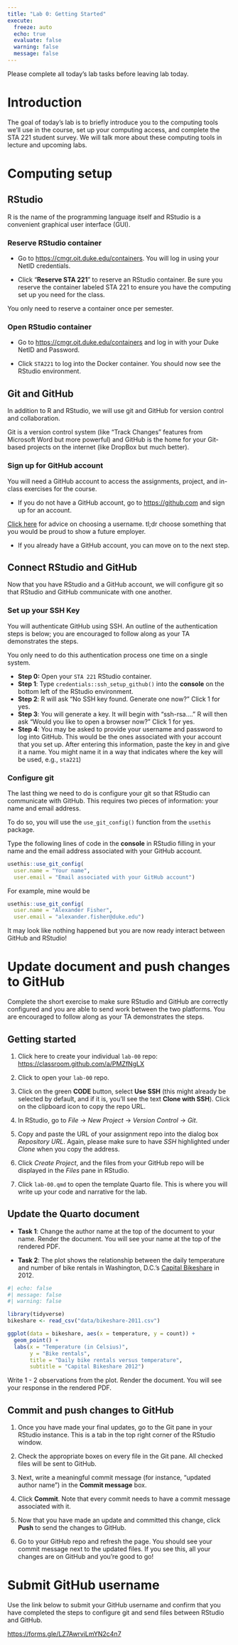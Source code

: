 ```yaml
---
title: "Lab 0: Getting Started"
execute:
  freeze: auto
  echo: true
  evaluate: false
  warning: false
  message: false
---
```


::: callout-important
Please complete all today's lab tasks before leaving lab today.
:::

# Introduction

The goal of today's lab is to briefly introduce you to the computing tools we'll use in the course, set up your computing access, and complete the STA 221 student survey. We will talk more about these computing tools in lecture and upcoming labs.

# Computing setup

## RStudio

::: callout-note
R is the name of the programming language itself and RStudio is a convenient graphical user interface (GUI).
:::

### Reserve RStudio container

-   Go to <https://cmgr.oit.duke.edu/containers>. You will log in using your NetID credentials.

-   Click "**Reserve STA 221**" to reserve an RStudio container. Be sure you reserve the container labeled STA 221 to ensure you have the computing set up you need for the class.

You only need to reserve a container once per semester.

### Open RStudio container

-   Go to <https://cmgr.oit.duke.edu/containers> and log in with your Duke NetID and Password.

-   Click `STA221` to log into the Docker container. You should now see the RStudio environment.

## Git and GitHub

In addition to R and RStudio, we will use git and GitHub for version control and collaboration.

::: callout-note
Git is a version control system (like "Track Changes" features from Microsoft Word but more powerful) and GitHub is the home for your Git-based projects on the internet (like DropBox but much better).
:::

### Sign up for GitHub account

You will need a GitHub account to access the assignments, project, and in-class exercises for the course.

-   If you do not have a GitHub account, go to <https://github.com> and sign up for an account.

::: callout-tip
[Click here](https://happygitwithr.com/github-acct#username-advice) for advice on choosing a username. tl;dr choose something that you would be proud to show a future employer.
:::

-   If you already have a GitHub account, you can move on to the next step.

## Connect RStudio and GitHub

Now that you have RStudio and a GitHub account, we will configure git so that RStudio and GitHub communicate with one another.

### Set up your SSH Key

You will authenticate GitHub using SSH. An outline of the authentication steps is below; you are encouraged to follow along as your TA demonstrates the steps.

::: callout-note
You only need to do this authentication process one time on a single system.
:::

-   **Step 0:** Open your `STA 221` RStudio container.
-   **Step 1**: Type `credentials::ssh_setup_github()` into the **console** on the bottom left of the RStudio environment.
-   **Step 2**: R will ask "No SSH key found. Generate one now?" Click 1 for yes.
-   **Step 3**: You will generate a key. It will begin with "ssh-rsa...." R will then ask "Would you like to open a browser now?" Click 1 for yes.
-   **Step 4**: You may be asked to provide your username and password to log into GitHub. This would be the ones associated with your account that you set up. After entering this information, paste the key in and give it a name. You might name it in a way that indicates where the key will be used, e.g., `sta221`)

### Configure git

The last thing we need to do is configure your git so that RStudio can communicate with GitHub. This requires two pieces of information: your name and email address.

To do so, you will use the `use_git_config()` function from the `usethis` package.

Type the following lines of code in the **console** in RStudio filling in your name and the email address associated with your GitHub account.

```r
usethis::use_git_config(
  user.name = "Your name", 
  user.email = "Email associated with your GitHub account")
```

For example, mine would be

```r
usethis::use_git_config(
  user.name = "Alexander Fisher",
  user.email = "alexander.fisher@duke.edu")
```

It may look like nothing happened but you are now ready interact between GitHub and RStudio!

# Update document and push changes to GitHub

Complete the short exercise to make sure RStudio and GitHub are correctly configured and you are able to send work between the two platforms. You are encouraged to follow along as your TA demonstrates the steps.

## Getting started

1.  Click here to create your individual `lab-00` repo: [https://classroom.github.com/a/PMZfNgLX](https://classroom.github.com/a/PMZfNgLX)

2.  Click to open your `lab-00` repo.

3.  Click on the green **CODE** button, select **Use SSH** (this might already be selected by default, and if it is, you’ll see the text **Clone with SSH**). Click on the clipboard icon to copy the repo URL.

4.  In RStudio, go to *File* → *New Project* → *Version Control* → *Git*.

5.  Copy and paste the URL of your assignment repo into the dialog box *Repository URL*. Again, please make sure to have *SSH* highlighted under *Clone* when you copy the address.

6.  Click *Create Project*, and the files from your GitHub repo will be displayed in the *Files* pane in RStudio.

7.  Click `lab-00.qmd` to open the template Quarto file. This is where you will write up your code and narrative for the lab.

## Update the Quarto document

-   **Task 1**: Change the author name at the top of the document to your name. Render the document. You will see your name at the top of the rendered PDF.

-   **Task 2**: The plot shows the relationship between the daily temperature and number of bike rentals in Washington, D.C.'s [Capital Bikeshare](https://capitalbikeshare.com/) in 2012.

```r
#| echo: false
#| message: false
#| warning: false

library(tidyverse)
bikeshare <- read_csv("data/bikeshare-2011.csv")

ggplot(data = bikeshare, aes(x = temperature, y = count)) +
  geom_point() + 
  labs(x = "Temperature (in Celsius)", 
       y = "Bike rentals", 
       title = "Daily bike rentals versus temperature", 
       subtitle = "Capital Bikeshare 2012")
```

Write 1 - 2 observations from the plot. Render the document. You will see your response in the rendered PDF.

## Commit and push changes to GitHub

1.  Once you have made your final updates, go to the Git pane in your RStudio instance. This is a tab in the top right corner of the RStudio window.

2.  Check the appropriate boxes on every file in the Git pane. All checked files will be sent to GitHub.

3.  Next, write a meaningful commit message (for instance, “updated author name”) in the **Commit message** box.

4.  Click **Commit**. Note that every commit needs to have a commit message associated with it.

5.  Now that you have made an update and committed this change, click **Push** to send the changes to GitHub.

6.  Go to your GitHub repo and refresh the page. You should see your commit message next to the updated files. If you see this, all your changes are on GitHub and you’re good to go!

# Submit GitHub username

Use the link below to submit your GitHub username and confirm that you have completed the steps to configure git and send files between RStudio and GitHub.

[https://forms.gle/LZ7AwrviLmYN2c4n7](https://forms.gle/LZ7AwrviLmYN2c4n7)

